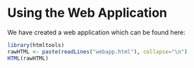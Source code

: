 
# Using the Web Application {#webapp}

We have created a web application which can be found here:

```r
library(htmltools)
rawHTML <- paste(readLines("webapp.html"), collapse="\n")
HTML(rawHTML)
```
